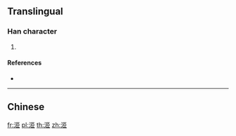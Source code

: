 {{character info/new}}
==Translingual==

===Han character===
{{Han char|rn=85|rad=水|as=07|sn=10|four=31117|canj=ESLL|ids=⿰氵𦣞}}

# {{defn|Han|sort=水07}}

====References====
* {{Han ref|kx=0619.310|dkj=17366|hdz=31603.020|uh=6D0D|ud=27917|bh=D249|bd=53833}}

----

==Chinese==
{{zh-see|汜|v}}

[[fr:洍]]
[[pl:洍]]
[[th:洍]]
[[zh:洍]]